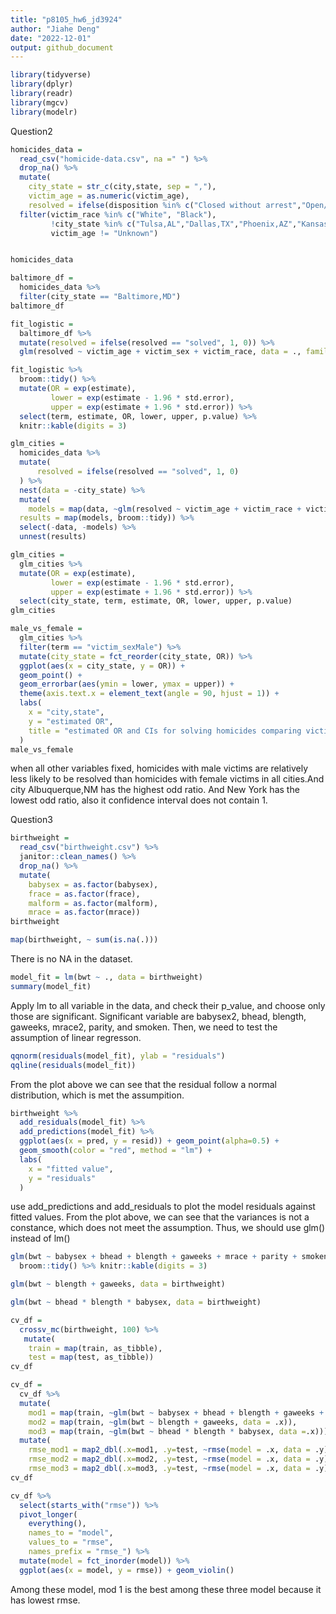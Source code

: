 ```yaml
---
title: "p8105_hw6_jd3924"
author: "Jiahe Deng"
date: "2022-12-01"
output: github_document
---
```


```r
library(tidyverse)
library(dplyr)
library(readr)
library(mgcv)
library(modelr)
```
Question2
```r
homicides_data = 
  read_csv("homicide-data.csv", na =" ") %>%
  drop_na() %>%
  mutate(
    city_state = str_c(city,state, sep = ","),
    victim_age = as.numeric(victim_age),
    resolved = ifelse(disposition %in% c("Closed without arrest","Open/No arrest"), "unsolved","solved")) %>%
  filter(victim_race %in% c("White", "Black"),
         !city_state %in% c("Tulsa,AL","Dallas,TX","Phoenix,AZ","Kansas City,MO"),
         victim_age != "Unknown")


homicides_data
```
```r
baltimore_df = 
  homicides_data %>%
  filter(city_state == "Baltimore,MD")
baltimore_df
```
```r
fit_logistic = 
  baltimore_df %>% 
  mutate(resolved = ifelse(resolved == "solved", 1, 0)) %>%
  glm(resolved ~ victim_age + victim_sex + victim_race, data = ., family = binomial())

fit_logistic %>% 
  broom::tidy() %>% 
  mutate(OR = exp(estimate),
         lower = exp(estimate - 1.96 * std.error),
         upper = exp(estimate + 1.96 * std.error)) %>%
  select(term, estimate, OR, lower, upper, p.value) %>%
  knitr::kable(digits = 3)
```


```r
glm_cities = 
  homicides_data %>%
  mutate(
      resolved = ifelse(resolved == "solved", 1, 0)
  ) %>%
  nest(data = -city_state) %>%
  mutate(
    models = map(data, ~glm(resolved ~ victim_age + victim_race + victim_sex, data = .x, family = binomial())),
  results = map(models, broom::tidy)) %>% 
  select(-data, -models) %>% 
  unnest(results)

glm_cities = 
  glm_cities %>% 
  mutate(OR = exp(estimate),
         lower = exp(estimate - 1.96 * std.error),
         upper = exp(estimate + 1.96 * std.error)) %>%
  select(city_state, term, estimate, OR, lower, upper, p.value)
glm_cities
```

```r
male_vs_female = 
  glm_cities %>%
  filter(term == "victim_sexMale") %>%
  mutate(city_state = fct_reorder(city_state, OR)) %>%
  ggplot(aes(x = city_state, y = OR)) +
  geom_point() + 
  geom_errorbar(aes(ymin = lower, ymax = upper)) + 
  theme(axis.text.x = element_text(angle = 90, hjust = 1)) +
  labs(
    x = "city,state",
    y = "estimated OR",
    title = "estimated OR and CIs for solving homicides comparing victims on gender"
  )
male_vs_female
```
when all other variables fixed, homicides with male victims are relatively less likely to be resolved than homicides with female victims in all cities.And city Albuquerque,NM has the highest odd ratio. And New York has the lowest odd ratio, also it confidence interval does not contain 1.

Question3
```r
birthweight = 
  read_csv("birthweight.csv") %>%
  janitor::clean_names() %>%
  drop_na() %>%
  mutate(
    babysex = as.factor(babysex),
    frace = as.factor(frace),
    malform = as.factor(malform),
    mrace = as.factor(mrace))
birthweight
```
```r
map(birthweight, ~ sum(is.na(.)))
```
There is no NA in the dataset. 
```r
model_fit = lm(bwt ~ ., data = birthweight)
summary(model_fit)
```
Apply lm to all variable in the data, and check their p_value, and choose only those are significant. 
Significant variable are babysex2, bhead, blength, gaweeks, mrace2, parity, and smoken.
Then, we need to test the assumption of linear regresson.
```r
qqnorm(residuals(model_fit), ylab = "residuals")
qqline(residuals(model_fit))
```
From the plot above we can see that the residual follow a normal distribution, which is met the assumpition. 
```r
birthweight %>%
  add_residuals(model_fit) %>%
  add_predictions(model_fit) %>%
  ggplot(aes(x = pred, y = resid)) + geom_point(alpha=0.5) +
  geom_smooth(color = "red", method = "lm") +
  labs(
    x = "fitted value",
    y = "residuals"
  )
```
use add_predictions and add_residuals to plot the model residuals against fitted values. From the plot above, we can see that the variances is not a constance, which does not meet the assumption. Thus, we should use glm() instead of lm()

```r
glm(bwt ~ babysex + bhead + blength + gaweeks + mrace + parity + smoken, data = birthweight) %>%
  broom::tidy() %>% knitr::kable(digits = 3)
```
```r
glm(bwt ~ blength + gaweeks, data = birthweight)
```
```r
glm(bwt ~ bhead * blength * babysex, data = birthweight)
```
```r
cv_df = 
  crossv_mc(birthweight, 100) %>% 
   mutate(
    train = map(train, as_tibble),
    test = map(test, as_tibble))
cv_df

```
```r
cv_df = 
  cv_df %>% 
  mutate(
    mod1 = map(train, ~glm(bwt ~ babysex + bhead + blength + gaweeks + mrace + parity + smoken, data = .x)),
    mod2 = map(train, ~glm(bwt ~ blength + gaweeks, data = .x)),
    mod3 = map(train, ~glm(bwt ~ bhead * blength * babysex, data =.x))) %>%
  mutate(
    rmse_mod1 = map2_dbl(.x=mod1, .y=test, ~rmse(model = .x, data = .y)),
    rmse_mod2 = map2_dbl(.x=mod2, .y=test, ~rmse(model = .x, data = .y)),
    rmse_mod3 = map2_dbl(.x=mod3, .y=test, ~rmse(model = .x, data = .y)))
cv_df
```
```r
cv_df %>% 
  select(starts_with("rmse")) %>% 
  pivot_longer(
    everything(),
    names_to = "model", 
    values_to = "rmse",
    names_prefix = "rmse_") %>% 
  mutate(model = fct_inorder(model)) %>% 
  ggplot(aes(x = model, y = rmse)) + geom_violin()
```
Among these model, mod 1 is the best among these three model because it has lowest rmse.



